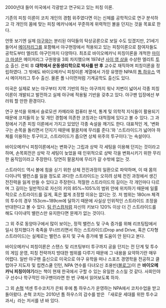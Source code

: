 2000년대 들어 미국에서 각광받고 연구되고 있는 피칭 이론. 

기존의 피칭 이론이 코치 개인의 경험 위주였다면 이는 신체를 공학적으로 연구 분석하고 각 개인의 몸에 맞는 피칭 메카닉에서 꾸준하게 위력적인 볼을 던지는 것을 목표로 한다. 

언뜻 보기엔 실제 [[야구]]와는 분리된 야덕들의 탁상공론으로 보일 수도 있겠지만, 21세기 들어서 [[메이저리그]]를 포함해서 야구현장에서 적용되고 있는 피칭이론으로 참여자들도 공학도부터 엘리트 야구인까지 다양하다. 최초로 바이오메카닉 피칭이론을 개척한 [[마이크 마셜]]은 메이저리그 구원왕을 3회 차지했으며 1974년 [[사이 영 상]]을 수상한 엘리트 [[투수]] 출신. 은퇴 후 '''대학에서 운동생리학으로 박사를 딴 후''' 교수로 재직하며 피칭이론을 정립하였다. 그 밖에도 바이오메카닉 피칭이론 계열에서 가장 유명한 NPA의 [[톰 하우스]] 역시 메이저리그 투수 출신. 물론 폴 나이먼처럼 기계공학도 출신도 있다. 

미국은 실제로 보는 야구부터 지역 기반의 하는 야구까지 워낙 저변이 넓어서 각종 피칭이론이 개발되고 발전하고 실제 야구에 적용될 기반을 갖추고 있다. 야구팬 입장에선 부러워 할 만한 환경이다. 

연구 분석을 위해서 슬로모션 카메라와 컴퓨터 분석, 통계 및 의학적 지식들이 활용되기 때문에 코치들의 눈 및 개인 경험에 의존한 코칭과는 대척점에 있다고 볼 수 있다. 그 과정에서 기존 피칭 이론에서 가지고 있었던 각종 속설을 깨기도 한다. 대표적인 게, '변화구는 손목을 돌리면서 던지기 때문에 팔꿈치에 무리를 준다.'와 '스트라이드가 넓어야 하체를 이용하는 투구이고, 스트라이드가 좁으면 상체 위주의 투구이다.'는 속설이다. 

바이오메카닉 피칭이론에서는 변화구는 그립과 상박 각 세팅을 이용해 던지는 것이라고 하며, 손목회전은 상박 각 세팅이 늦었을 때 인위적으로 상박 각을 변화시키기 위한 무리한 움직임이라고 주장한다. 당연히 팔꿈치에 무리가 갈 수밖에 없는 것.

스트라이드 역시 볼에 힘을 싣기 위한 상체 전진과정의 일환으로 파악하며, 이 때 몸의 다이나믹 밸런스를 잃을 정도로 과다한 스트라이드는 오히려 상체 전진 과정에서 생긴 전진력을 잃게 만들 수 있다고 주장한다. 적절한 스트라이드의 길이는 각 개인마다 다르며 그 길이는 일반적으로 자신의 키의 85%~105%의 범위 안에 위치하기 때문에 일률적으로 스트라이드를 길게, 혹은 짧게 조정할 이유는 없다는 것. 저 범위는 180cm 체격의 투수의 경우 153cm~189cm에 달하기 때문에 사실상 인위적인 스트라이드 조정을 반대한다고 볼 수 있다. [[팀 린스컴]]처럼 자신의 키보다 120% 이상 더 긴 스트라이드를 해도 다이내믹 밸런스만 유지한다면 문제가 없는 것이다.

그 외 주로 동양야구에서 많이 보이는, 정적 밸런스 및 구속 증가를 위해 리프팅탑에서 일시 정지했다가 축족을 무너뜨리면서 하는 스트라이드(Drop and Drive, 혹은 C자형 스트라이드)는 실제로는 밸런스 유지 및 구속 증가에 별 도움이 안 된다고 본다. 

바이오메카닉 피칭이론은 스탠스 및 리프팅부터 투구까지 공을 던지는 전 단계 및 투수의 게임 운영, 피칭 전략까지 방대한 범위를 다루기 때문에 그 내용을 요약하기란 매우 어렵다. 일반 야구팬 출신으로 미국으로 야구 유학을 떠나 스포츠 경영학을 전공하고 클럽야구 지도자 및 립켄스쿨 인턴, NPA 연수를 다녀오신 조용빈([http://pitching.kr 블로그])이 쓴 '''바이오메카닉 피칭이야기'''라는 책이 현재 한국에서 구할 수 있는 유일한 소스일 것 같다. 사회인야구 선수나 학구적인 야구팬이라면 한 번 구해서 읽어보도록 하자. 

그 외  [[손혁]] 넥센 투수코치가 은퇴 후에 톰 하우스가 운영하는 NPA에서 코치수업을 받고 돌아왔다. 손혁 코치는 2010년 톰 하우스의 감수를 받은 「새로운 세대를 위한 투수교과서」라는 저서를 낸 바 있다.
